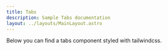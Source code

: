 ```yaml
---
title: Tabs
description: Sample Tabs documentation
layout: ../layouts/MainLayout.astro
---
```




<Description>
  Below you can find a tabs component styled with tailwindcss.
</Description>

<Preview component={Tabs} name="Tabs" tabsAmount={6} selectedId={1} />

<Preview component={Tab} name="Tab" name="Default tab" active={false} />

<Preview component={Tab} name="Active tab" active={true} />

<Preview
  component={Tab}
  name="Tab with icon"
  active={false}
  icon={DashboardIcon}
/>
